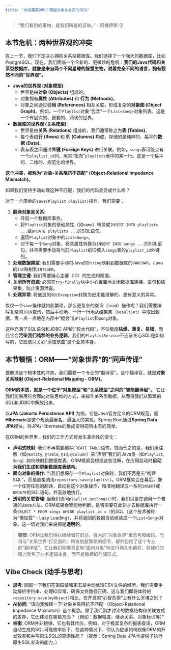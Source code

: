 ```yaml
---
title: "为何需要ORM？跨越对象与关系的鸿沟"
---
```


> "我们看到的事物，是我们所是的反映。" - 阿娜伊斯·宁

## 本节危机：两种世界观的冲突

在上一节，我们下定决心拥抱关系型数据库。我们选择了一个强大的数据库，比如PostgreSQL。现在，我们面临一个全新的、更微妙的危机：**我们的Java代码和关系型数据库，就像是来自两个不同星球的智慧生物，说着完全不同的语言，拥有截然不同的“世界观”。**

*   **Java的世界观 (对象模型)**:
    *   世界是由**对象 (Objects)** 组成的。
    *   对象拥有**属性 (Attributes)** 和 **行为 (Methods)**。
    *   对象之间通过**引用 (References)** 相互关联，形成复杂的**对象图 (Object Graph)**。例如，一个`Playlist`对象“包含”一个`List<Song>`对象列表。这是一个有层次的、嵌套的、网状的世界。

*   **数据库的世界观 (关系模型)**:
    *   世界是由**关系 (Relations)** 组成的，我们通常称之为**表 (Tables)**。
    *   每个表由**行 (Rows)** 和 **列 (Columns)** 构成，存储的是纯粹的、扁平的**数据 (Data)**。
    *   表与表之间通过**外键 (Foreign Keys)** 进行关联。例如，`songs`表可能会有一个`playlist_id`列，用来“指向”`playlists`表中的某一行。这是一个扁平的、二维的、规范化的世界。

**这个冲突，被称为“对象-关系阻抗不匹配” (Object-Relational Impedance Mismatch)。**

如果我们坚持手动处理这种不匹配，我们的代码会变成什么样？

对于一个简单的`save(Playlist playlist)`操作，我们需要：

1.  **翻译对象到关系**:
    *   开启一个数据库事务。
    *   将`Playlist`对象的基础属性（如`name`）转换成`INSERT INTO playlists ...`或`UPDATE playlists ...`的SQL语句。
    *   遍历`Playlist`对象中的`List<Song>`。
    *   对于每一个`Song`对象，将其属性转换为`INSERT INTO songs ...`的SQL语句，并且需要手动将当前`Playlist`的ID填入`songs`表的`playlist_id`外键列。
2.  **处理数据类型**: 我们需要手动将Java的`String`映射到数据库的`VARCHAR`，Java的`int`映射到`INTEGER`。
3.  **管理主键**: 我们需要操心主键（ID）的生成和赋值。
4.  **关闭所有资源**: 必须在`try-finally`块中小心翼翼地关闭数据库连接、语句和结果集，防止资源泄露。
5.  **处理异常**: 将底层的`SQLException`转换为应用能理解的、更有意义的异常。

仅仅一个`save`操作就如此繁琐，那么更复杂的查询（`load`）操作呢？我们需要编写复杂的`JOIN`查询，然后手动地、一行一行地从结果集（`ResultSet`）中取出数据，再一点一点地在内存中“缝合”出`Playlist`和`Song`对象。

这种充满了SQL语句和JDBC API的“胶水代码”，不仅极度**枯燥、重复、易错**，而且它会**污染我们纯粹的业务逻辑**。我们的`PlaylistService`不应该关心SQL是如何写的，它应该只关心“添加歌曲”这个业务本身。

## 本节顿悟：ORM——“对象世界”的“同声传译”

要解决这个根本性的冲突，我们需要一个专业的“翻译官”。这个翻译官，就是**对象关系映射 (Object-Relational Mapping - ORM)**。

**ORM的本质，就是一个位于“对象模型”和“关系模型”之间的“智能翻译层”。** 它让我们能够用符合面向对象思维的方式，来操作关系型数据，从而将我们从繁琐的SQL和JDBC中解放出来。

以**JPA (Jakarta Persistence API)** 为例，它是Java官方定义的ORM规范，而**Hibernate**是这个规范最著名、最强大的实现。Spring Boot通过**Spring Data JPA**模块，将JPA/Hibernate的集成变得前所未有的简单。

在ORM的世界里，我们的工作方式将发生革命性的变化：

*   **声明式映射**: 我们不再需要编写`CREATE TABLE`语句。取而代之的是，我们用注解（如`@Entity`, `@Table`, `@Id`, `@Column`）来“声明”我们的Java类（如`Playlist`, `Song`）如何映射到数据库表。ORM框架会根据这些注解，在应用启动时**自动为我们生成和更新数据库表结构**。
*   **面向对象的操作**: 当我们想保存一个`Playlist`对象时，我们不再是去“构建SQL”，而是直接调用`repository.save(playlist)`。ORM框架会在幕后，像一个任劳任怨的翻译，自动将这个对象操作，精准地翻译成一系列`INSERT`或`UPDATE`的SQL语句，并高效地执行。
*   **透明的关联管理**: 当我们访问`playlist.getSongs()`时，我们只是在调用一个普通的Java方法。ORM框架会智能地判断，是否需要在此刻才去数据库执行一条`SELECT * FROM songs WHERE playlist_id = ?`的SQL（这个技术被称为“懒加载” - Lazy Loading），并将返回的数据自动组装成一个`List<Song>`对象。这一切对我们来说都是**透明的**。

> **顿悟**: ORM让我们得以继续留在舒适、强大的“对象世界”里思考和编码，而将与“关系世界”打交道的、所有肮脏繁琐的细节，都外包给了这个专业的“翻译层”。它让我们能够真正地“面向对象”地进行持久化编程，将我们的精力聚焦于业务逻辑本身，而不是数据的存储形式。


## Vibe Check (动手与思考)

*   **思考**: 回顾一下我们在第四章和第五章手动处理CSV文件的经历。我们需要手动解析字符串、处理IO异常、确保文件路径正确。这与我们即将体验的`repository.save(myObject)`相比，在开发的“心智负担”上有什么天壤之别？
*   **AI协同**: "请向我解释一下‘对象关系阻抗不匹配’（Object-Relational Impedance Mismatch）这个概念。除了我们刚才讨论的数据结构和关联方式的差异，它还体现在哪些方面？（例如：数据粒度、继承关系、对象标识等）"
*   **权衡**: ORM并非银弹，它也有其代价。例如，对于极其复杂的报表查询，ORM自动生成的SQL可能效率低下。在这种情况下，你认为应该如何权衡ORM的开发效率和手写原生SQL的查询性能？（提示：Spring Data JPA也提供了执行原生SQL查询的能力。） 